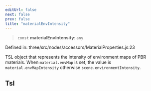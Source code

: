 ```yaml
---
editUrl: false
next: false
prev: false
title: "materialEnvIntensity"
---
```


> `const` **materialEnvIntensity**: `any`

Defined in: three/src/nodes/accessors/MaterialProperties.js:23

TSL object that represents the intensity of environment maps of PBR materials.
When `material.envMap` is set, the value is `material.envMapIntensity` otherwise `scene.environmentIntensity`.

## Tsl
